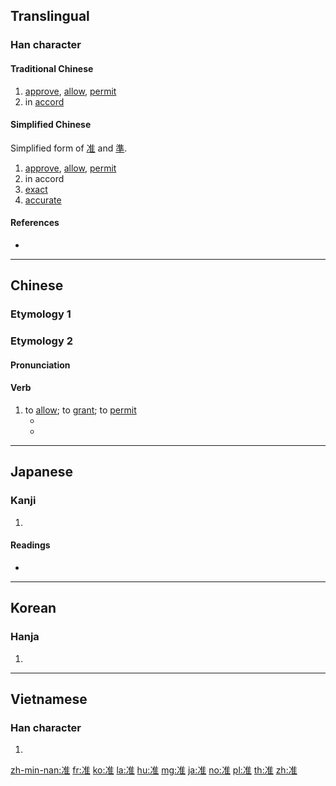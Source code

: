{{also|準}}
==Translingual==

===Han character===

====Traditional Chinese====
{{Han char|rn=15|rad=冫|as=08|sn=10|four=30114|canj=IMOG|ids=⿰冫隹}}

# [[approve]], [[allow]], [[permit]]
# in [[accord]]

====Simplified Chinese====
Simplified form of [[准]] and [[準]].

# [[approve]], [[allow]], [[permit]]
# in accord
# [[exact]]
# [[accurate]]

====References====
* {{Han ref|kx=0132.370|dkj=01661|dj=0296.250|hdz=10299.040|uh=51C6|ud=20934|bh=ADE3|bd=44515}}

----

==Chinese==

===Etymology 1===
{{zh-see|準}}

===Etymology 2===
{{zh-forms}}

====Pronunciation====
{{zh-pron
|m=zhǔn
|c=zeon2
|cat=v}}

====Verb====
{{zh-verb}}

# to [[allow]]; to [[grant]]; to [[permit]]
#* {{zh-usex|隻 准 攜帶 30 公斤 行李。|Only thirty kilos are '''allowed''' for personal luggage}}
#* {{zh-usex|旅館 准 不 准 住 小 孩 和 養 小 動物？|Does the hotel '''allow''' children or pets?}}

----

==Japanese==

===Kanji===
{{ja-kanji|grade=c|rs=冫08}}

# {{defn|lang=ja|sort=冫08}}

====Readings====
* {{ja-readings|goon=[[しゅん]] (shun)|kanon=[[しゅん]] (shun)|kanyoon=[[じゅん]] (jun)|kun=[[なぞらえる]] (nazoraeru)}}

----

==Korean==

===Hanja===
{{ko-hanja|hangeul=준|rv=jun|mr=chun}}

# {{defn|lang=ko|sort=冫08}}

----

==Vietnamese==

===Han character===
{{vi-hantu|[[chuẩn]], [[chốn]], [[chổn]], [[chõn]], [[chủn]], [[trốn]]|rs=冫08}}

# {{defn|lang=vi|sort=冫08}}

[[zh-min-nan:准]]
[[fr:准]]
[[ko:准]]
[[la:准]]
[[hu:准]]
[[mg:准]]
[[ja:准]]
[[no:准]]
[[pl:准]]
[[th:准]]
[[zh:准]]